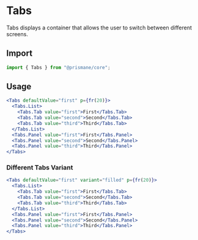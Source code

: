 # Tabs

Tabs displays a container that allows the user to switch between different screens.

## Import

```js
import { Tabs } from "@prismane/core";
```

## Usage

```jsx
<Tabs defaultValue="first" p={fr(20)}>
  <Tabs.List>
    <Tabs.Tab value="first">First</Tabs.Tab>
    <Tabs.Tab value="second">Second</Tabs.Tab>
    <Tabs.Tab value="third">Third</Tabs.Tab>
  </Tabs.List>
  <Tabs.Panel value="first">First</Tabs.Panel>
  <Tabs.Panel value="second">Second</Tabs.Panel>
  <Tabs.Panel value="third">Third</Tabs.Panel>
</Tabs>
```

### Different Tabs Variant

```jsx
<Tabs defaultValue="first" variant="filled" p={fr(20)}>
  <Tabs.List>
    <Tabs.Tab value="first">First</Tabs.Tab>
    <Tabs.Tab value="second">Second</Tabs.Tab>
    <Tabs.Tab value="third">Third</Tabs.Tab>
  </Tabs.List>
  <Tabs.Panel value="first">First</Tabs.Panel>
  <Tabs.Panel value="second">Second</Tabs.Panel>
  <Tabs.Panel value="third">Third</Tabs.Panel>
</Tabs>
```
